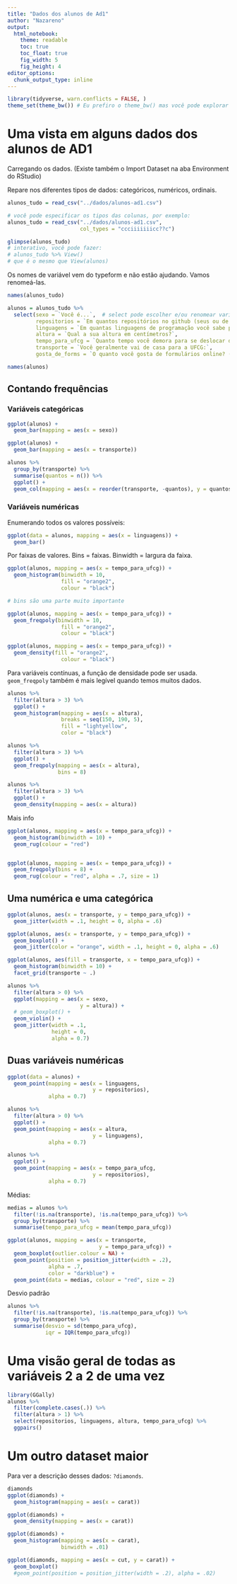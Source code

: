 ```yaml
---
title: "Dados dos alunos de Ad1"
author: "Nazareno"
output:
  html_notebook:
    theme: readable
    toc: true
    toc_float: true
    fig_width: 5
    fig_height: 4
editor_options: 
  chunk_output_type: inline
---
```


```r
library(tidyverse, warn.conflicts = FALSE, )
theme_set(theme_bw()) # Eu prefiro o theme_bw() mas você pode explorar outros
```

# Uma vista em alguns dados dos alunos de AD1

Carregando os dados. 
(Existe também o Import Dataset na aba Environment do RStudio)

Repare nos diferentes tipos de dados: categóricos, numéricos, ordinais. 

```r
alunos_tudo = read_csv("../dados/alunos-ad1.csv")

# você pode especificar os tipos das colunas, por exemplo: 
alunos_tudo = read_csv("../dados/alunos-ad1.csv", 
                       col_types = "ccciiiiiiicc??c")

glimpse(alunos_tudo)
# interativo, você pode fazer: 
# alunos_tudo %>% View()
# que é o mesmo que View(alunos)
```

Os nomes de variável vem do typeform e não estão ajudando. Vamos renomeá-las.

```r
names(alunos_tudo)

alunos = alunos_tudo %>% 
  select(sexo = `Você é...`,  # select pode escolher e/ou renomear variáveis
         repositorios = `Em quantos repositórios no github (seus ou de outras pessoas) você contribuiu nos últimos 2 anos?`, 
         linguagens = `Em quantas linguagens de programação você sabe programar?`, 
         altura = `Qual a sua altura em centímetros?`, 
         tempo_para_ufcg = `Quanto tempo você demora para se deslocar de casa à UFCG? (em minutos)`, 
         transporte = `Você geralmente vai de casa para a UFCG:`, 
         gosta_de_forms = `O quanto você gosta de formulários online? (Obrigado por ter respondido este!)`)

names(alunos)
```

## Contando frequências

### Variáveis categóricas

```r
ggplot(alunos) + 
  geom_bar(mapping = aes(x = sexo)) 

ggplot(alunos) + 
  geom_bar(mapping = aes(x = transporte))

alunos %>% 
  group_by(transporte) %>% 
  summarise(quantos = n()) %>% 
  ggplot() + 
  geom_col(mapping = aes(x = reorder(transporte, -quantos), y = quantos)) 

```

### Variáveis numéricas

Enumerando todos os valores possíveis:

```r
ggplot(data = alunos, mapping = aes(x = linguagens)) + 
  geom_bar()
```

Por faixas de valores. Bins = faixas. Binwidth = largura da faixa.

```r
ggplot(alunos, mapping = aes(x = tempo_para_ufcg)) + 
  geom_histogram(binwidth = 10, 
                 fill = "orange2", 
                 colour = "black") 

# bins são uma parte muito importante

ggplot(alunos, mapping = aes(x = tempo_para_ufcg)) + 
  geom_freqpoly(binwidth = 10, 
                 fill = "orange2", 
                 colour = "black") 

ggplot(alunos, mapping = aes(x = tempo_para_ufcg)) + 
  geom_density(fill = "orange2", 
                 colour = "black") 

```

Para variáveis contínuas, a função de densidade pode ser usada. `geom_freqpoly` também é mais legível quando temos muitos dados.

```r
alunos %>% 
  filter(altura > 3) %>%  
  ggplot() + 
  geom_histogram(mapping = aes(x = altura), 
                 breaks = seq(150, 190, 5), 
                 fill = "lightyellow", 
                 color = "black") 

alunos %>% 
  filter(altura > 3) %>%  
  ggplot() + 
  geom_freqpoly(mapping = aes(x = altura), 
                bins = 8) 

alunos %>% 
  filter(altura > 3) %>%  
  ggplot() + 
  geom_density(mapping = aes(x = altura)) 
```

Mais info

```r
ggplot(alunos, mapping = aes(x = tempo_para_ufcg)) + 
  geom_histogram(binwidth = 10) + 
  geom_rug(colour = "red")


ggplot(alunos, mapping = aes(x = tempo_para_ufcg)) + 
  geom_freqpoly(bins = 8) + 
  geom_rug(colour = "red", alpha = .7, size = 1)

```

## Uma numérica e uma categórica

```r
ggplot(alunos, aes(x = transporte, y = tempo_para_ufcg)) + 
  geom_jitter(width = .1, height = 0, alpha = .6)
```

```r
ggplot(alunos, aes(x = transporte, y = tempo_para_ufcg)) + 
  geom_boxplot() +
  geom_jitter(color = "orange", width = .1, height = 0, alpha = .6)
```


```r
ggplot(alunos, aes(fill = transporte, x = tempo_para_ufcg)) + 
  geom_histogram(binwidth = 10) + 
  facet_grid(transporte ~ .)

```


```r
alunos %>%
  filter(altura > 0) %>% 
  ggplot(mapping = aes(x = sexo, 
                       y = altura)) +
  # geom_boxplot() + 
  geom_violin() + 
  geom_jitter(width = .1,
              height = 0,
              alpha = 0.7) 

```

## Duas variáveis numéricas

```r
ggplot(data = alunos) +
  geom_point(mapping = aes(x = linguagens, 
                           y = repositorios), 
             alpha = 0.7) 

alunos %>%
  filter(altura > 0) %>% 
  ggplot() +
  geom_point(mapping = aes(x = altura, 
                           y = linguagens), 
             alpha = 0.7) 

alunos %>%
  ggplot() +
  geom_point(mapping = aes(x = tempo_para_ufcg, 
                           y = repositorios), 
             alpha = 0.7) 

```

Médias: 

```r
medias = alunos %>% 
  filter(!is.na(transporte), !is.na(tempo_para_ufcg)) %>% 
  group_by(transporte) %>% 
  summarise(tempo_para_ufcg = mean(tempo_para_ufcg))

ggplot(alunos, mapping = aes(x = transporte, 
                             y = tempo_para_ufcg)) + 
  geom_boxplot(outlier.colour = NA) + 
  geom_point(position = position_jitter(width = .2), 
             alpha = .7, 
             color = "darkblue") + 
  geom_point(data = medias, colour = "red", size = 2) 

```

Desvio padrão

```r
alunos %>% 
  filter(!is.na(transporte), !is.na(tempo_para_ufcg)) %>% 
  group_by(transporte) %>% 
  summarise(desvio = sd(tempo_para_ufcg), 
            iqr = IQR(tempo_para_ufcg))

```

# Uma visão geral de todas as variáveis 2 a 2 de uma vez

```r
library(GGally)
alunos %>% 
  filter(complete.cases(.)) %>% 
  filter(altura > 1) %>% 
  select(repositorios, linguagens, altura, tempo_para_ufcg) %>% 
  ggpairs()
```

# Um outro dataset maior

Para ver a descrição desses dados: `?diamonds`.

```r
diamonds
ggplot(diamonds) + 
  geom_histogram(mapping = aes(x = carat))

ggplot(diamonds) + 
  geom_density(mapping = aes(x = carat))

ggplot(diamonds) + 
  geom_histogram(mapping = aes(x = carat), 
                 binwidth = .01) 

ggplot(diamonds, mapping = aes(x = cut, y = carat)) + 
  geom_boxplot()  
  #geom_point(position = position_jitter(width = .2), alpha = .02)
```


